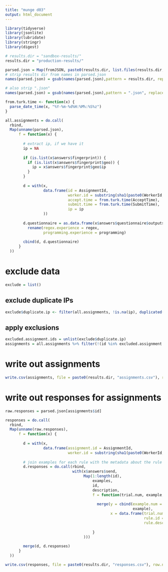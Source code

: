 ```yaml
---
title: "munge d03"
output: html_document
---
```


```r
library(tidyverse)
library(jsonlite)
library(lubridate)
library(stringr)
library(digest)
```

```r
# results.dir = "sandbox-results/"
results.dir = "production-results/"
```

```r
parsed.json = Map(fromJSON, paste0(results.dir, list.files(results.dir, pattern = "*.json")))
# strip results dir from names in parsed.json
names(parsed.json) = gsub(names(parsed.json),pattern = results.dir, replacement = "")

# also strip ".json"
names(parsed.json) = gsub(names(parsed.json),pattern = ".json", replacement = "")
```

```r
from.turk.time <- function(x) {
  parse_date_time(x, "%Y-%m-%d%H:%M%:%S%z")
}
```


```r
all.assignments = do.call(
  rbind,
  Map(unname(parsed.json),
      f = function(x) {
        
        # extract ip, if we have it
        ip = NA
        
        if (is.list(x$answers$fingerprint)) {
          if (is.list(x$answers$fingerprint$geo)) {
            ip = x$answers$fingerprint$geo$ip
          }
        }
        
        d = with(x,
                 data.frame(id = AssignmentId,
                            worker.id = substring(sha1(paste0(WorkerId, "dummy")), 0, 7),
                            accept.time = from.turk.time(AcceptTime),
                            submit.time = from.turk.time(SubmitTime),
                            ip = ip
                 ))
        
        d.questionnaire = as.data.frame(x$answers$questionnaire$outputs) %>%
          rename(regex.experience = regex,
                 programming.experience = programming)
        
        cbind(d, d.questionnaire)
      }
  ))
```

# exclude data

```r
exclude = list()
```

## exclude duplicate IPs

```r
exclude$duplicate.ip <- filter(all.assignments, !is.na(ip), duplicated(ip))$id
```

## apply exclusions

```r
excluded.assignment.ids = unlist(exclude$duplicate.ip)
assignments = all.assignments %>% filter(!(id %in% excluded.assignment.ids))
```

# write out assignments

```r
write.csv(assignments, file = paste0(results.dir, "assignments.csv"), row.names = FALSE)
```

# write out responses for assignments

```r
raw.responses = parsed.json[assignments$id]
```

```r
responses = do.call(
  rbind,
  Map(unname(raw.responses),
      f = function(x) {
        
        d = with(x,
                 data.frame(assignment.id = AssignmentId,
                            worker.id = substring(sha1(paste0(WorkerId, "dummy")), 0, 7)))
        
        # join examples for each rule with the metadata about the rule (id, desc, trial num)
        d.responses = do.call(rbind,
                              with(x$answers$send,
                                   Map(1:length(id),
                                       examples,
                                       id,
                                       description,
                                       f = function(trial.num, example, id, description) {
                                         
                                         merge(y = cbind(example.num = 1:nrow(example),
                                                         example),
                                               x = data.frame(trial.num = trial.num,
                                                              rule.id = id,
                                                              rule.desc = description))
                                         
                                       }
                                   )))
        
        merge(d, d.responses)
      }
  ))
```


```r
write.csv(responses, file = paste0(results.dir, "responses.csv"), row.names = FALSE)
```
